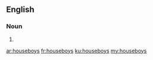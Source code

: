 ==English==

===Noun===
{{head|en|noun plural form}}

# {{plural of|houseboy|lang=en}}

[[ar:houseboys]]
[[fr:houseboys]]
[[ku:houseboys]]
[[my:houseboys]]